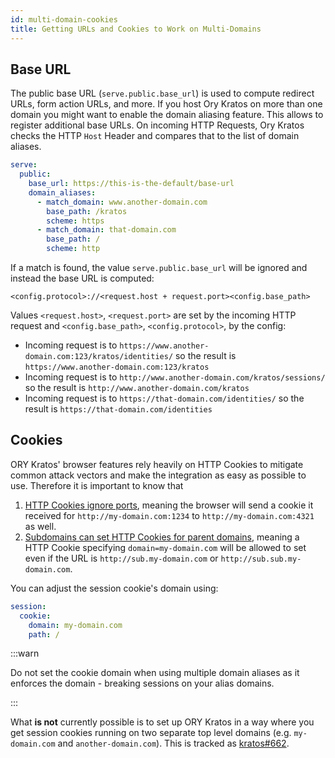 ```yaml
---
id: multi-domain-cookies
title: Getting URLs and Cookies to Work on Multi-Domains
---
```


## Base URL

The public base URL (`serve.public.base_url`) is used to compute redirect URLs,
form action URLs, and more. If you host Ory Kratos on more than one domain you
might want to enable the domain aliasing feature. This allows to register
additional base URLs. On incoming HTTP Requests, Ory Kratos checks the HTTP
`Host` Header and compares that to the list of domain aliases.

```yaml title="path/to/kratos/config.yml
serve:
  public:
    base_url: https://this-is-the-default/base-url
    domain_aliases:
      - match_domain: www.another-domain.com
        base_path: /kratos
        scheme: https
      - match_domain: that-domain.com
        base_path: /
        scheme: http
```

If a match is found, the value `serve.public.base_url` will be ignored and
instead the base URL is computed:

```
<config.protocol>://<request.host + request.port><config.base_path>
```

Values `<request.host>`, `<request.port>` are set by the incoming HTTP request
and `<config.base_path>`, `<config.protocol>`, by the config:

- Incoming request is to `https://www.another-domain.com:123/kratos/identities/`
  so the result is `https://www.another-domain.com:123/kratos`
- Incoming request is to `http://www.another-domain.com/kratos/sessions/` so the
  result is `http://www.another-domain.com/kratos`
- Incoming request is to `https://that-domain.com/identities/` so the result is
  `https://that-domain.com/identities`

## Cookies

ORY Kratos' browser features rely heavily on HTTP Cookies to mitigate common
attack vectors and make the integration as easy as possible to use. Therefore it
is important to know that

1. [HTTP Cookies ignore ports](https://stackoverflow.com/questions/1612177/are-http-cookies-port-specific),
   meaning the browser will send a cookie it received for
   `http://my-domain.com:1234` to `http://my-domain.com:4321` as well.
2. [Subdomains can set HTTP Cookies for parent domains](https://stackoverflow.com/questions/18492576/share-cookie-between-subdomain-and-domain),
   meaning a HTTP Cookie specifying `domain=my-domain.com` will be allowed to
   set even if the URL is `http://sub.my-domain.com` or
   `http://sub.sub.my-domain.com`.

You can adjust the session cookie's domain using:

```yaml title="path/to/kratos/config.yml
session:
  cookie:
    domain: my-domain.com
    path: /
```

:::warn

Do not set the cookie domain when using multiple domain aliases as it enforces
the domain - breaking sessions on your alias domains.

:::

What **is not** currently possible is to set up ORY Kratos in a way where you
get session cookies running on two separate top level domains (e.g.
`my-domain.com` and `another-domain.com`). This is tracked as
[kratos#662](https://github.com/ory/kratos/issues/662).

